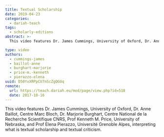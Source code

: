 ```yaml
---
title: Textual Scholarship
date: 2019-04-23
categories:
  - dariah-teach
tags:
  - scholarly-editions
abstract: >-
  This video features Dr. James Cummings, University of Oxford, Dr. Anne Baillot, Centre Marc Bloch, Dr. Marjorie Burghart, Centre National de la Recherche Scientifique CNRS, Prof Kenneth M. Price, University of Nebraska, and Prof Elena Pierazzo, Université Grenoble Alpes, interpreting what is textual scholarship and textual criticism.

type: video
authors:
  - cummings-james
  - baillot-anne
  - burghart-marjorie
  - price-m.-kenneth
  - pierazzo-elena
uuid: D50YxXRPpCU7nScZgQGUq
remote:
  url: https://teach.dariah.eu/mod/page/view.php?id=518
  date: 2017-10-16
---
```


This video features Dr. James Cummings, University of Oxford, Dr. Anne Baillot, Centre Marc Bloch, Dr. Marjorie Burghart, Centre National de la Recherche Scientifique CNRS, Prof Kenneth M. Price, University of Nebraska, and Prof Elena Pierazzo, Université Grenoble Alpes, interpreting what is textual scholarship and textual criticism.

<VideoCard
  title="DH in Practice"
  subtitle="Textual Scholarship"
  id="3ozkay6oLuY"
  image="/assets/images/cms/posts/textual-scholarship/textual-scholarship.jpg"
/>

